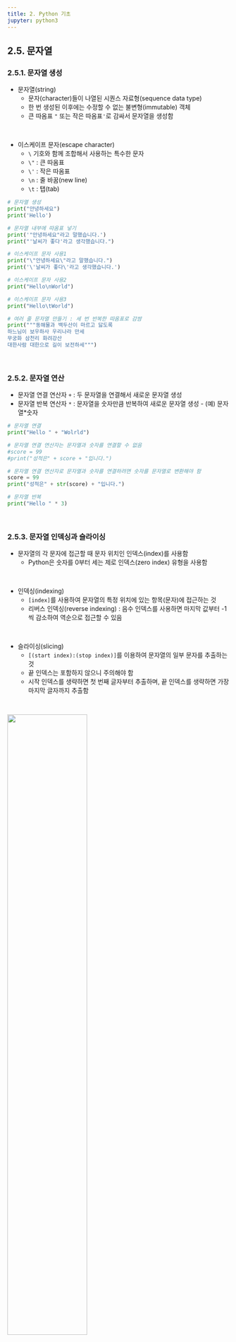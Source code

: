 ```yaml
---
title: 2. Python 기초
jupyter: python3
---
```


## 2.5. 문자열
### 2.5.1. 문자열 생성
+ 문자열(string)
  + 문자(character)들이 나열된 시퀀스 자료형(sequence data type)
  + 한 번 생성된 이후에는 수정할 수 없는 불변형(immutable) 객체
  + 큰 따옴표 `"` 또는 작은 따옴표`'`로 감싸서 문자열을 생성함

<br>

+ 이스케이프 문자(escape character)
  + `\` 기호와 함께 조합해서 사용하는 특수한 문자
  + `\"` : 큰 따옴표
  + `\'` : 작은 따옴표
  + `\n` : 줄 바꿈(new line)
  + `\t` : 탭(tab)


```python
# 문자열 생성
print("안녕하세요")
print('Hello')
```

```python
# 문자열 내부에 따옴표 넣기
print('"안녕하세요"라고 말했습니다.')
print("'날씨가 좋다'라고 생각했습니다.")
```

```python
# 이스케이프 문자 사용1
print("\"안녕하세요\"라고 말했습니다.")
print('\'날씨가 좋다\'라고 생각했습니다.')
```

```python
# 이스케이프 문자 사용2
print("Hello\nWorld")
```

```python
# 이스케이프 문자 사용3
print("Hello\tWorld")
```

```python
# 여러 줄 문자열 만들기 : 세 번 반복한 따옴표로 감쌈
print("""동해물과 백두산이 마르고 닳도록
하느님이 보우하사 우리나라 만세
무궁화 삼천리 화려강산
대한사람 대한으로 길이 보전하세""")
```

<br>

### 2.5.2. 문자열 연산
+ 문자열 연결 연산자 `+` : 두 문자열을 연결해서 새로운 문자열 생성
+ 문자열 반복 연산자 `*` : 문자열을 숫자만큼 반복하여 새로운 문자열 생성 - (예) 문자열\*숫자

```python
# 문자열 연결
print("Hello " + "Wolrld")
```

```python
# 문자열 연결 연산자는 문자열과 숫자를 연결할 수 없음
#score = 99
#print("성적은" + score + "입니다.")
```

```python
# 문자열 연결 연산자로 문자열과 숫자를 연결하려면 숫자를 문자열로 변환해야 함
score = 99
print("성적은" + str(score) + "입니다.")
```

```python
# 문자열 반복
print("Hello " * 3)
```

<br>

### 2.5.3. 문자열 인덱싱과 슬라이싱
+ 문자열의 각 문자에 접근할 때 문자 위치인 인덱스(index)를 사용함
  + Python은 숫자를 0부터 세는 제로 인덱스(zero index) 유형을 사용함

<br>

+ 인덱싱(indexing)
  + `[index]`를 사용하여 문자열의 특정 위치에 있는 항목(문자)에 접근하는 것
  + 리버스 인덱싱(reverse indexing) : 음수 인덱스를 사용하면 마지막 값부터 -1씩 감소하여 역순으로 접근할 수 있음

<br>

+ 슬라이싱(slicing)
  + `[(start index):(stop index)]`를 이용하여 문자열의 일부 문자를 추출하는 것
  + 끝 인덱스는 포함하지 않으니 주의해야 함
  + 시작 인덱스를 생략하면 첫 번째 글자부터 추출하며, 끝 인덱스를 생략하면 가장 마지막 글자까지 추출함

<br>

![](./images/fig2-6.png){width=60%}

```python
# 문자열 인덱싱1
s = "안녕하세요"
print(s[0])
```

```python
# 문자열 인덱싱2
s = "안녕하세요"
print(s[-1])
```

```python
# 문자열 슬라이싱1
s = "안녕하세요"
print(s[0:2])
```

```python
# 문자열 슬라이싱2
s = "안녕하세요"
print(s[:2])
print(s[2:])
print(s[::2])
```

```python
# 문자열은 불변형 객체이므로 인덱스를 이용한 수정은 불가함
#s = "안녕하세요"
#s[2:5] = "하십니까"
#print(s)
```

```python
# 문자열을 변경하려면 새로운 문자열을 만들어야 함
s = "안녕하세요"
s = s[:2] + "하십니까"
print(s)
```

```python
# 문자열 거꾸로 출력하기
my_str = "Hello Python!"
print(my_str[::-1])
```

<br>

### 2.5.4. 문자열 함수
#### 2.5.4.1. 문자열 길이
+ `len()` 함수 : 문자열에 들어있는 문자의 개수(문자열의 길이) 반환

```python
# 문자열 길이
s = "안녕하세요"
print(len(s))
```

<br>

#### 2.5.4.2. 대소문자 변환

|함수|설명|
|:---:|:------------|
|lower()|문자열의 알파벳을 모두 소문자로 변환|
|upper()|문자열의 알파벳을 모두 대문자로 변환|

```python
# 대소문자 변환 : 원본은 변하지 않음
s = "Hello Python!"
print(s.lower())
print(s.upper())
print(s)
```

<br>

#### 2.5.4.3. 문자열 찾기
|함수|설명|
|:---:|:------------|
|find()|- 문자열에서 특정 문자열을 왼쪽에서부터 찾아서 인덱스를 반환 <br>- 찾는 문자열이 없으면 -1을 반환|
|rfind()|- 문자열에서 특정 문자열을 오른쪽에서부터 찾아서 인덱스를 반환 <br>- 찾는 문자열이 없으면 -1을 반환|
|count()|- 문자열에서 특정 문자열의 개수를 반환|
|in 연산자|- 문자열 내부에 특정 문자열이 있다면 True, 없다면 False를 반환|

```python
# 문자열 찾기
s = "Hello! Python is Python"
print(s.find("Python"))
print(s.rfind("Python"))
print(s.count("Python"))
print("Hello" in s)
print("Hi" in s)
```

<br>

#### 2.5.4.4. 공백 제거 및 문자열 변경

|함수|설명|
|:---:|:------------|
|strip()|문자열 양 옆의 공백이나 특정 문자를 제거|
|rstrip()|문자열 오른쪽의 공백이나 특정 문자를 제거|
|lstrip()|문자열 왼쪽의 공백이나 특정 문자를 제거|
|replace()|특정 문자열을 다른 문자열로 변경|

```python
# 공백 제거
s = "  Hello Python!  "
print(s)
print(s.strip())
```

```python
# 특정 문자 제거
s = "##100kg, ##200kg"
print(s.rstrip("kg"))
print(s.lstrip("#"))
```

```python
# 문자열 변경
s = "Hello Python!"
print(s.replace("Hello", "Hi"))
```

<br>

#### 2.5.4.5. 문자열 분리 및 결합

|함수|설명|
|:---:|:------------|
|split()|- 특정문자를 기준으로 문자열을 분리하고 리스트로 반환|
|join()|- 여러 문자열을 모아서 하나의 문자열로 만듬 <br>- 문자열을 구분할 구분자를 지정해야 함|

```python
# 문자열 분리
s = "Hello Python!"
s.split(" ")
```

```python
# 문자열 결합
lst = ["one", "two", "three"]
print(", ".join(lst))
print(" - ".join(lst))
```

<br>

#### 2.5.4.6. 문자열 구성 파악

|함수|설명|
|:---:|:------------|
|isdigit()|문자열이 숫자로만 구성되었는지 확인|
|isalpha()|문자열이 알파벳으로만 구성되었는지 확인|
|isalnum()|문자열이 알파벳과 숫자로만 구성되었는지 확인|
|islower()|문자열이 소문자로만 구성되었는지 확인|
|isupper()|문자열이 대문자로만 구성되었는지 확인|
|isspace()|문자열이 공백으로만 구성되었는지 확인|

```python
# 문자열 구성 파악
print("1234".isdigit())
print("Python".isalpha())
print("pass123".isalnum())
print("hello".islower())
print("HELLO".isupper())
print("     ".isspace())
```

<br>

#### 2.5.4.7. 형 변환

|함수|설명|
|:---:|:------------|
|str()|수를 문자열로 변환|
|int()|정수 형식의 문자열이나 실수를 정수로 변환|
|float()|실수 형식의 문자열이나 정수를 실수로 변환|

```python
# 형 변환1
a = 1234
#print(a + "kg")
print(str(a) + "kg")
```

```python
# 형 변환2
print(int("1234"))
print(float("3.14"))
```

<br>

#### 2.5.4.8. format() 함수

> "{자료형}".format(인수)

<br>

+ `{}`를 포함한 문자열 뒤에 `.`을 찍고 `format()` 함수를 사용하여 문자열이 출력되는 형식을 지정할 수 있음
  + 앞쪽에 있는 문자열 안의 `{}` 기호가 `format()` 함수의 매개변수로 차례로 대치되면서 숫자가 문자열이 됨
  + `{}` 개수와 `format()` 함수의 매개변수 개수는 반드시 같아야 함
+  f-문자열이 `format()` 함수보다 간단하고 직관적이므로, 대부분 f-문자열을 사용함

<br>

+ f-문자열보다 `format()` 함수를 사용하는 것이 더 좋은 경우
  + 문자열 내용이 너무 많을 때 - 어떤 데이터를 출력하는지 모아서 볼 수 있어 더 유용함
  + 데이터를 리스트에 담아서 사용할 때

```python
# format() 함수1
print("{}".format(10))
print("{} {}".format(10, 20))
print("{} {} {} {} {}".format(10, 20, 30, 40, 50))
```

```python
# format() 함수2
name = "홍길동"
age = 20
print(f"이름은 {name}이고, 나이는 {age}입니다.")
print("이름은 {}이고, 나이는 {}입니다.".format(name, age))
```

```python
# format() 함수3
a = 4
b = 3.14159265
print("20{:02d}".format(a))                # a 값을 두자리로 출력하되 앞의 빈곳은 0으로 채움
print("{:.3f}".format(b))                  # b 값을 소수점 이하 세자리로 반올림하여 출력
```

```python
# 데이터를 리스트에 담아서 사용할 때는 format() 함수를 사용하는 것이 더 좋음
data = ["별", 2, "M", "Yes"]

# f-문자열 사용
print(f"이름: {data[0]}, 나이: {data[1]}, 성별: {data[2]}, 중성화 여부: {data[3]}")

# format() 함수 사용
# 전개 연산자 *를 사용하여 리스트 내용을 전개함
print("이름: {}, 나이: {}, 성별: {}, 중성화 여부: {}".format(*data))
```

